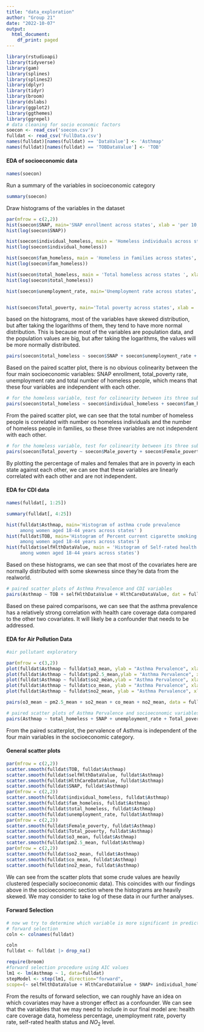 ```yaml
---
title: "data_exploration"
author: "Group 21"
date: "2022-10-07"
output:
  html_document:
    df_print: paged
---
```


```r
library(rstudioapi)
library(tidyverse)
library(gam)
library(splines)
library(splines2)  
library(dplyr)
library(tidyr)
library(broom)
library(dslabs)
library(ggplot2)
library(ggthemes)
library(ggrepel)
# data cleaning for socio economic factors
soecon <- read_csv('soecon.csv')
fulldat <- read_csv('FullData.csv')
names(fulldat)[names(fulldat) == 'DataValue'] <- 'Asthmap'
names(fulldat)[names(fulldat) == 'TOBDataValue'] <- 'TOB'
```


#### EDA of socioeconomic data
```r
names(soecon)
```

Run a summary of the variables in socioeconomic category
```r
summary(soecon)
```

Draw histograms of the variables in the dataset
```r
par(mfrow = c(2,2))
hist(soecon$SNAP, main='SNAP enrollment across states', xlab = 'per 10,000 people' )
hist(log(soecon$SNAP))

hist(soecon$individual_homeless, main = 'Homeless individuals across states', xlab = 'per 10,000 people')
hist(log(soecon$individual_homeless))

hist(soecon$fam_homeless, main = 'Homeless in families across states', xlab = 'per 10,000 people')
hist(log(soecon$fam_homeless))

hist(soecon$total_homeless, main = 'Total homeless across states ', xlab = 'per 10,000 people')
hist(log(soecon$total_homeless))

hist(soecon$unemployment_rate, main='Unemployment rate across states', xlab = 'unemployment rate')


hist(soecon$Total_poverty, main='Total poverty across states', xlab = 'percentage of total population')

```


based on the histograms, most of the variables have skewed distribution, but after taking the logarithms of them, they tend to have more normal distribution. This is because most of the variables are population data, and the population values are big, but after taking the logarithms, the values will be more normally distributed.



```r
pairs(soecon$total_homeless ~ soecon$SNAP + soecon$unemployment_rate + soecon$Total_poverty )
```

Based on the paired scatter plot, there is no obvious colinearity between the four main socioeconomic variables: SNAP enrollment, total_poverty rate, unemployment rate and total number of homeless people, which means that these four variables are independent with each other. 


```r
# for the homeless variable, test for colinearity between its three subvariables 
pairs(soecon$total_homeless ~ soecon$individual_homeless + soecon$fam_homeless)
```

From the paired scatter plot, we can see that the total number of homeless people is correlated with number os homeless individuals and the number of homeless people in families, so these three variables are not independent with each other.
```r
# for the homeless variable, test for colinearity between its three subvariables 
pairs(soecon$Total_poverty ~ soecon$Male_poverty + soecon$Female_poverty)
```

By plotting the percentage of males and females that are in poverty in each state against each other, we can see that these variables are linearly correlated with each other and are not independent. 



#### EDA for CDI data
```r
names(fulldat[, 1:25])
```
```r
summary(fulldat[, 4:25])
```
```r
hist(fulldat$Asthmap, main='Histogram of asthma crude prevalence 
     among women aged 18-44 years across states' )
hist(fulldat$TOB, main='Histogram of Percent current cigarette smoking 
     among women aged 18-44 years across states')
hist(fulldat$selfHlthDataValue, main = 'Histogram of Self-rated health status 
     among women aged 18-44 years across states')
```
Based on these histograms, we can see that most of the covariates here are normally distributed with some skewness since they're data from the realworld.

```r
# paired scatter plots of Asthma Prevalence and CDI variables 
pairs(Asthmap ~ TOB + selfHlthDataValue + HlthCareDataValue, dat = fulldat)
```
Based on these paired comparisons, we can see that the asthma prevalence has a relatively strong correlation with health care coverage data compared to the other two covariates. It will likely be a confounder that needs to be addressed.


#### EDA for Air Pollution Data
```r
#air pollutant exploratory

par(mfrow = c(3,2))
plot(fulldat$Asthmap ~ fulldat$o3_mean, ylab = "Asthma Pervalence", xlab = "Ozone")
plot(fulldat$Asthmap ~ fulldat$pm2.5_mean,ylab = "Asthma Pervalence", xlab = "PM2.5")
plot(fulldat$Asthmap ~ fulldat$so2_mean,ylab = "Asthma Pervalence", xlab = "Sulfur Dioxide")
plot(fulldat$Asthmap ~ fulldat$co_mean, ylab = "Asthma Pervalence", xlab = "Carbon Monoxide")
plot(fulldat$Asthmap ~ fulldat$no2_mean, ylab = "Asthma Pervalence", xlab = "Nitrogen Dioxide")

pairs(o3_mean ~ pm2.5_mean + so2_mean + co_mean + no2_mean, data = fulldat)
```


```r
# paired scatter plots of Asthma Pervalence and socioeconomic variables 
pairs(Asthmap ~ total_homeless + SNAP + unemployment_rate + Total_poverty, dat = fulldat)

```

From the paired scatterplot, the pervalence of Asthma is independent of the four main variables in the socioeconomic category. 


#### General scatter plots
```r
par(mfrow = c(2,2))
scatter.smooth(fulldat$TOB, fulldat$Asthmap) 
scatter.smooth(fulldat$selfHlthDataValue, fulldat$Asthmap) 
scatter.smooth(fulldat$HlthCareDataValue, fulldat$Asthmap) 
scatter.smooth(fulldat$SNAP, fulldat$Asthmap) 
par(mfrow = c(2,2))
scatter.smooth(fulldat$individual_homeless, fulldat$Asthmap) 
scatter.smooth(fulldat$fam_homeless, fulldat$Asthmap)
scatter.smooth(fulldat$total_homeless, fulldat$Asthmap) 
scatter.smooth(fulldat$unemployment_rate, fulldat$Asthmap) 
par(mfrow = c(2,2))
scatter.smooth(fulldat$Female_poverty, fulldat$Asthmap) 
scatter.smooth(fulldat$Total_poverty, fulldat$Asthmap) 
scatter.smooth(fulldat$o3_mean, fulldat$Asthmap) 
scatter.smooth(fulldat$pm2.5_mean, fulldat$Asthmap) 
par(mfrow = c(2,2))
scatter.smooth(fulldat$so2_mean, fulldat$Asthmap) 
scatter.smooth(fulldat$co_mean, fulldat$Asthmap) 
scatter.smooth(fulldat$no2_mean, fulldat$Asthmap) 
```
We can see from the scatter plots that some crude values are heavily clustered (especially socioeconomic data). This coincides with our findings above in the socioeconomic section where the histograms are heavily skewed. We may consider to take log of these data in our further analyses.


#### Forward Selection

```r
# now we try to determine which variable is more significant in predicting the Asthma prevalence
# forward selection
coln <- colnames(fulldat)

coln
fulldat <- fulldat |> drop_na()

require(broom)
#forward selection procedure using AIC values 
lm1 <- lm(Asthmap ~ 1, data=fulldat)
stepModel <- step(lm1, direction="forward",
scope=(~ selfHlthDataValue + HlthCareDataValue + SNAP+ individual_homeless+fam_homeless+total_homeless+unemployment_rate+Male_poverty+Female_poverty+Total_poverty+o3_mean+pm2.5_mean+so2_mean+co_mean+no2_mean), data=fulldat)
```

From the results of forward selection, we can roughly have an idea on which covariates may have a stronger effect as a confounder. We can see that the variables that we may need to include in our final model are: health care coverage data, homeless percentage, unemployment rate, poverty rate, self-rated health status and $NO_2$ level.




